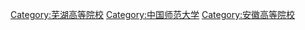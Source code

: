[[Category:芜湖高等院校|Category:芜湖高等院校]]
[[Category:中国师范大学|Category:中国师范大学]]
[[Category:安徽高等院校|Category:安徽高等院校]]